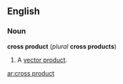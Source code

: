 ==English==

===Noun===
'''cross product''' (''plural'' '''cross products''')

#{{vector}} A [[vector product]].

[[ar:cross product]]
